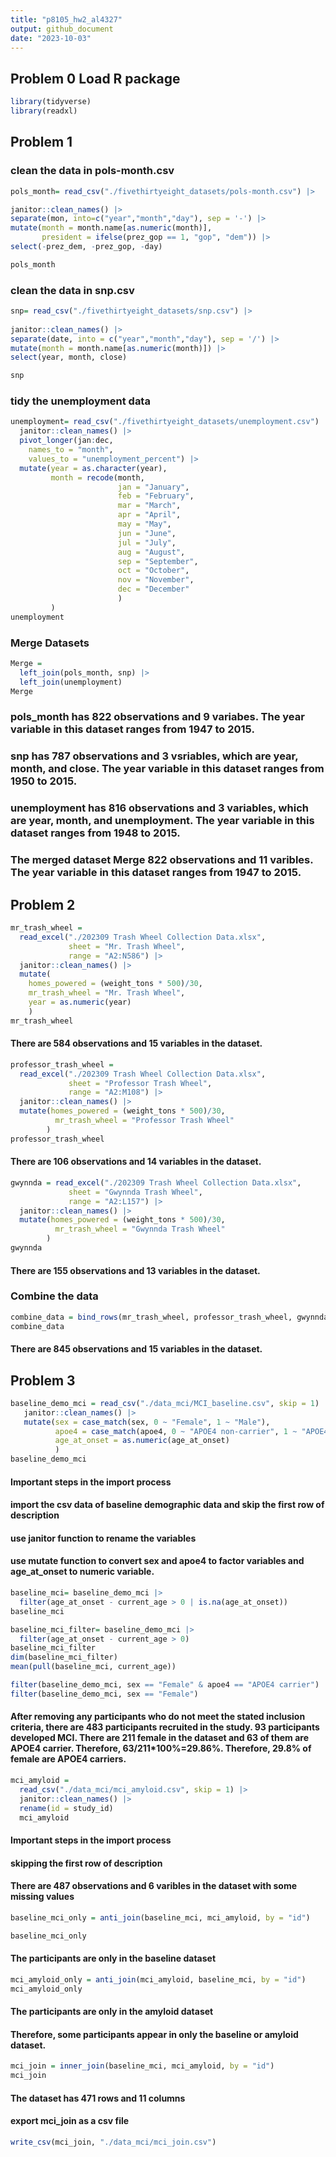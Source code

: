```yaml
---
title: "p8105_hw2_al4327"
output: github_document
date: "2023-10-03"
---
```


## Problem 0 Load R package

```r
library(tidyverse)
library(readxl)
```

## Problem 1

### clean the data in pols-month.csv

```r
pols_month= read_csv("./fivethirtyeight_datasets/pols-month.csv") |>

janitor::clean_names() |>
separate(mon, into=c("year","month","day"), sep = '-') |>
mutate(month = month.name[as.numeric(month)],
       president = ifelse(prez_gop == 1, "gop", "dem")) |>
select(-prez_dem, -prez_gop, -day)

pols_month
```


### clean the data in snp.csv
```r
snp= read_csv("./fivethirtyeight_datasets/snp.csv") |>
  
janitor::clean_names() |>
separate(date, into = c("year","month","day"), sep = '/') |> 
mutate(month = month.name[as.numeric(month)]) |>
select(year, month, close)

snp
```

### tidy the unemployment data

```r
unemployment= read_csv("./fivethirtyeight_datasets/unemployment.csv") |>
  janitor::clean_names() |>
  pivot_longer(jan:dec,
    names_to = "month", 
    values_to = "unemployment_percent") |>
  mutate(year = as.character(year),
         month = recode(month,
                        jan = "January",
                        feb = "February",
                        mar = "March",
                        apr = "April",
                        may = "May",
                        jun = "June",
                        jul = "July",
                        aug = "August",
                        sep = "September",
                        oct = "October",
                        nov = "November",
                        dec = "December"
                        )
         )
unemployment
```
### Merge Datasets
```r
Merge = 
  left_join(pols_month, snp) |>
  left_join(unemployment)
Merge
```

### pols_month has 822 observations and 9 variabes. The year variable in this dataset ranges from 1947 to 2015.
### snp has 787 observations and 3 vsriables, which are year, month, and close. The year variable in this dataset ranges from 1950 to 2015.
### unemployment has 816 observations and 3 variables, which are year, month, and unemployment. The year variable in this dataset ranges from 1948 to 2015.
### The merged dataset Merge 822 observations and 11 varibles. The year variable in this dataset ranges from 1947 to 2015.

## Problem 2

```r
mr_trash_wheel =
  read_excel("./202309 Trash Wheel Collection Data.xlsx", 
             sheet = "Mr. Trash Wheel",
             range = "A2:N586") |> 
  janitor::clean_names() |> 
  mutate(
    homes_powered = (weight_tons * 500)/30,
    mr_trash_wheel = "Mr. Trash Wheel",
    year = as.numeric(year)
    )
mr_trash_wheel
```
#### There are 584 observations and 15 variables in the dataset.

```r
professor_trash_wheel =
  read_excel("./202309 Trash Wheel Collection Data.xlsx", 
             sheet = "Professor Trash Wheel",
             range = "A2:M108") |> 
  janitor::clean_names() |> 
  mutate(homes_powered = (weight_tons * 500)/30,
          mr_trash_wheel = "Professor Trash Wheel"
        )
professor_trash_wheel
```
#### There are 106 observations and 14 variables in the dataset.

```r
gwynnda = read_excel("./202309 Trash Wheel Collection Data.xlsx", 
             sheet = "Gwynnda Trash Wheel",
             range = "A2:L157") |> 
  janitor::clean_names() |> 
  mutate(homes_powered = (weight_tons * 500)/30,
          mr_trash_wheel = "Gwynnda Trash Wheel"
        )
gwynnda
```
#### There are 155 observations and 13 variables in the dataset.

### Combine the data
```r
combine_data = bind_rows(mr_trash_wheel, professor_trash_wheel, gwynnda)
combine_data
```
#### There are 845 observations and 15 variables in the dataset.

## Problem 3
```r
baseline_demo_mci = read_csv("./data_mci/MCI_baseline.csv", skip = 1) |> 
   janitor::clean_names() |>
   mutate(sex = case_match(sex, 0 ~ "Female", 1 ~ "Male"), 
          apoe4 = case_match(apoe4, 0 ~ "APOE4 non-carrier", 1 ~ "APOE4 carrier"),
          age_at_onset = as.numeric(age_at_onset)
          ) 
baseline_demo_mci
```

#### Important steps in the import process
#### import the csv data of baseline demographic data and skip the first row of description
#### use janitor function to rename the variables
#### use mutate function to convert sex and apoe4 to factor variables and age_at_onset to numeric variable.

```r

baseline_mci= baseline_demo_mci |> 
  filter(age_at_onset - current_age > 0 | is.na(age_at_onset))
baseline_mci

baseline_mci_filter= baseline_demo_mci |> 
  filter(age_at_onset - current_age > 0) 
baseline_mci_filter
dim(baseline_mci_filter)
mean(pull(baseline_mci, current_age))

filter(baseline_demo_mci, sex == "Female" & apoe4 == "APOE4 carrier")
filter(baseline_demo_mci, sex == "Female")
```

#### After removing any participants who do not meet the stated inclusion criteria, there are 483 participants recruited in the study. 93 participants developed MCI. There are 211 female in the dataset and 63 of them are  APOE4 carrier. Therefore, 63/211*100%=29.86%. Therefore, 29.8% of female are APOE4 carriers.

```r
mci_amyloid = 
  read_csv("./data_mci/mci_amyloid.csv", skip = 1) |>
  janitor::clean_names() |>
  rename(id = study_id)
  mci_amyloid
```
#### Important steps in the import process
#### skipping the first row of description 
#### There are 487 observations and 6 varibles in the dataset with some missing values

```r
baseline_mci_only = anti_join(baseline_mci, mci_amyloid, by = "id")

baseline_mci_only
```
#### The participants are only in the baseline dataset

```r
mci_amyloid_only = anti_join(mci_amyloid, baseline_mci, by = "id")
mci_amyloid_only
```
#### The participants are only in the amyloid dataset
#### Therefore, some participants appear in only the baseline or amyloid dataset.

```r
mci_join = inner_join(baseline_mci, mci_amyloid, by = "id")
mci_join
```
#### The dataset has 471 rows and 11 columns

#### export mci_join as a csv file
```r
write_csv(mci_join, "./data_mci/mci_join.csv")
```